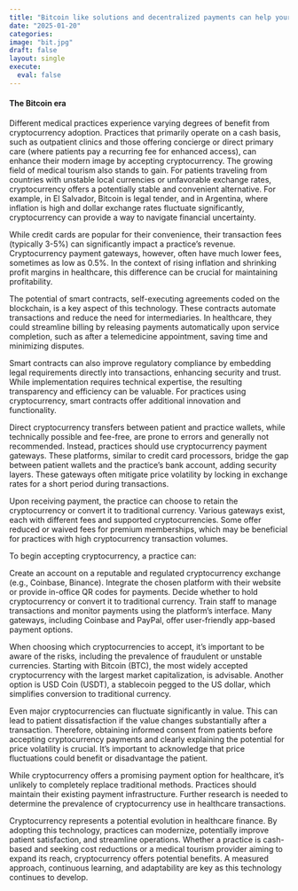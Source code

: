 ```yaml
---
title: "Bitcoin like solutions and decentralized payments can help your healthcare's balance"
date: "2025-01-20"
categories:
image: "bit.jpg"
draft: false
layout: single
execute: 
  eval: false
---
```


####  The Bitcoin era
Different medical practices experience varying degrees of benefit from cryptocurrency adoption. Practices that primarily operate on a cash basis, such as outpatient clinics and those offering concierge or direct primary care (where patients pay a recurring fee for enhanced access), can enhance their modern image by accepting cryptocurrency. The growing field of medical tourism also stands to gain. For patients traveling from countries with unstable local currencies or unfavorable exchange rates, cryptocurrency offers a potentially stable and convenient alternative. For example, in El Salvador, Bitcoin is legal tender, and in Argentina, where inflation is high and dollar exchange rates fluctuate significantly, cryptocurrency can provide a way to navigate financial uncertainty.

While credit cards are popular for their convenience, their transaction fees (typically 3-5%) can significantly impact a practice's revenue. Cryptocurrency payment gateways, however, often have much lower fees, sometimes as low as 0.5%. In the context of rising inflation and shrinking profit margins in healthcare, this difference can be crucial for maintaining profitability.

The potential of smart contracts, self-executing agreements coded on the blockchain, is a key aspect of this technology. These contracts automate transactions and reduce the need for intermediaries. In healthcare, they could streamline billing by releasing payments automatically upon service completion, such as after a telemedicine appointment, saving time and minimizing disputes.

Smart contracts can also improve regulatory compliance by embedding legal requirements directly into transactions, enhancing security and trust. While implementation requires technical expertise, the resulting transparency and efficiency can be valuable. For practices using cryptocurrency, smart contracts offer additional innovation and functionality.

Direct cryptocurrency transfers between patient and practice wallets, while technically possible and fee-free, are prone to errors and generally not recommended. Instead, practices should use cryptocurrency payment gateways. These platforms, similar to credit card processors, bridge the gap between patient wallets and the practice's bank account, adding security layers. These gateways often mitigate price volatility by locking in exchange rates for a short period during transactions.

Upon receiving payment, the practice can choose to retain the cryptocurrency or convert it to traditional currency. Various gateways exist, each with different fees and supported cryptocurrencies. Some offer reduced or waived fees for premium memberships, which may be beneficial for practices with high cryptocurrency transaction volumes.

To begin accepting cryptocurrency, a practice can:

Create an account on a reputable and regulated cryptocurrency exchange (e.g., Coinbase, Binance).
Integrate the chosen platform with their website or provide in-office QR codes for payments.
Decide whether to hold cryptocurrency or convert it to traditional currency.
Train staff to manage transactions and monitor payments using the platform's interface.
Many gateways, including Coinbase and PayPal, offer user-friendly app-based payment options.

When choosing which cryptocurrencies to accept, it's important to be aware of the risks, including the prevalence of fraudulent or unstable currencies. Starting with Bitcoin (BTC), the most widely accepted cryptocurrency with the largest market capitalization, is advisable. Another option is USD Coin (USDT), a stablecoin pegged to the US dollar, which simplifies conversion to traditional currency.

Even major cryptocurrencies can fluctuate significantly in value. This can lead to patient dissatisfaction if the value changes substantially after a transaction. Therefore, obtaining informed consent from patients before accepting cryptocurrency payments and clearly explaining the potential for price volatility is crucial. It's important to acknowledge that price fluctuations could benefit or disadvantage the patient.

While cryptocurrency offers a promising payment option for healthcare, it's unlikely to completely replace traditional methods. Practices should maintain their existing payment infrastructure. Further research is needed to determine the prevalence of cryptocurrency use in healthcare transactions.

Cryptocurrency represents a potential evolution in healthcare finance. By adopting this technology, practices can modernize, potentially improve patient satisfaction, and streamline operations. Whether a practice is cash-based and seeking cost reductions or a medical tourism provider aiming to expand its reach, cryptocurrency offers potential benefits. A measured approach, continuous learning, and adaptability are key as this technology continues to develop.